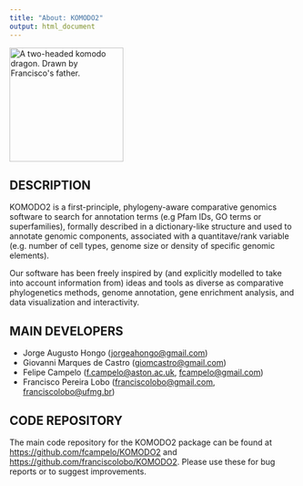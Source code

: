 ```yaml
---
title: "About: KOMODO2"
output: html_document
---
```


<img src="https://raw.githubusercontent.com/fcampelo/KOMODO2/master/inst/images/KOMODO2_logo.png" alt="A two-headed komodo dragon. Drawn by Francisco's father." height="200"/>

## DESCRIPTION
KOMODO2 is a first-principle, phylogeny-aware comparative genomics software to search for annotation terms (e.g Pfam IDs, GO terms or superfamilies), formally described in a dictionary-like structure and used to annotate genomic components, associated with a quantitave/rank variable (e.g. number of cell types, genome size or density of specific genomic elements).

Our software has been freely inspired by (and explicitly modelled to take into account information from) ideas and tools as diverse as comparative phylogenetics methods, genome annotation, gene enrichment analysis, and data visualization and interactivity.

## MAIN DEVELOPERS
 - Jorge Augusto Hongo ([jorgeahongo@gmail.com](mailto:jorgeahongo@gmail.com))
 - Giovanni Marques de Castro ([giomcastro@gmail.com](mailto:giomcastro@gmail.com))
 - Felipe Campelo ([f.campelo@aston.ac.uk](mailto:f.campelo@aston.ac.uk), [fcampelo@gmail.com](mailto:fcampelo@gmail.com))
 - Francisco Pereira Lobo ([franciscolobo@gmail.com](mailto:franciscolobo@gmail.com), [franciscolobo@ufmg.br](franciscolobo@ufmg.br))
 
## CODE REPOSITORY
The main code repository for the KOMODO2 package can be found at [https://github.com/fcampelo/KOMODO2](https://github.com/fcampelo/KOMODO2) and  [https://github.com/franciscolobo/KOMODO2](https://github.com/franciscolobo/KOMODO2). Please use these for bug reports or to suggest improvements.



